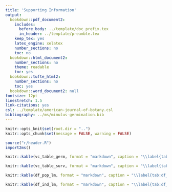 ```yaml
---
title: 'Supporting Information'
output:
  bookdown::pdf_document2:
    includes:
      before_body: ../template/doc_prefix.tex
      in_header: ../template/preamble.tex
    keep_tex: yes
    latex_engine: xelatex
    number_sections: no
    toc: no
  bookdown::html_document2:
    number_sections: no
    theme: readable
    toc: yes
  bookdown::tufte_html2:
    number_sections: no
    toc: yes
  bookdown::word_document2: null
fontsize: 12pt
linestretch: 1.5
link-citations: yes
csl: ../template/american-journal-of-botany.csl
bibliography: ../ms/mimulus-germination.bib
---
```


```r

knitr::opts_knit$set(root.dir = "..")
knitr::opts_chunk$set(message = FALSE, warning = FALSE)

```

```r

source("r/header.R")
import2ms()

```

\renewcommand\thefigure{S\arabic{figure}}    
\renewcommand\thetable{S\arabic{table}}    
\setcounter{figure}{0}    
\setcounter{table}{0}    

\begin{figure}[ht]
  \includegraphics[width=\textwidth]{figures/pp_check_germ.pdf}
  \caption{(Caption next page.)}
  \label{fig:pp_check}
\end{figure}
\addtocounter{figure}{-1}
\begin{figure} [t!]
  \caption{(Previous page.) Posterior predictive check of germination rate from discretized log-normal model for the South cohort (left facets) and North cohort (right facets). Each histogram in gray bars is for one of five \textit{M. cardinalis} populations arranged from northern (top) to southern (bottom). The black points are median values from randomly simulated data sets drawn from each iteration of the posterior distributions. Lines indicate the 95\% confidence interval but are usually too narrow to be seen behind the point estimates. A close match between observations and posterior predictions indicate that the model adequately describes the distribution of the data.}
\end{figure}

\begin{figure}[ht]
  \includegraphics[width=\textwidth]{figures/climate.pdf}
  \caption{The average temperature during the 2015-16 experiment (lines) was warmer than the historical normal from 1961-1990 (points). The $y$-axis is the average temperature for a season in the southern (solid line) and northern (dashed line) garden. Points are the average seasonal temperature for the 1961-1990 normal for each population source location. Population color is arranged from orange to blue by latitude of origin from south to north. Season is along the $x$-axis. Autumn encompasses September-November; winter encompasses December-February; spring encompasses March-May. All down-scaled climate are from ClimateNA (see Materials and Methods).}
  \label{fig:fig:climate}
\end{figure}

\clearpage

```r
knitr::kable(vc_table_germ, format = "markdown", caption = "\\label{tab:vc_table_germ} We decomposed variance in germination rate among populations ($V_\\text{pop}$), additive genetic differences among individuals in the base population ($V_\\text{G}$), experimental blocks within the greenhouse (Block), and residual environmental variance ($V_\\text{E}$). The narrow-sense heritability $h^2$ is $V_\\text{G} / (V_\\text{G} + V_\\text{E})$. Point estimates and 95\\% confidence intervals (CI) are estimated from the median and quantiles of the posterior distribution.", label = NA)
```

\clearpage

\blandscape

```r
knitr::kable(vc_table_surv, format = "markdown", caption = "\\label{tab:vc_table_surv} We decomposed variance in winter survival ($\\text{logit}(p_\\text{surv})$) among populations ($V_\\text{pop}$), additive genetic differences among individuals in the base population ($V_\\text{G}$), experimental blocks in the field (Block), and residual environmental variance ($V_\\text{E}$) for the North and South garden separately. The narrow-sense heritability $h^2$ is $V_\\text{G} / (V_\\text{G} + V_\\text{E})$. Point estimates and 95\\% confidence intervals (CI) are estimated from the median and quantiles of the posterior distribution.", label = NA)
```

\elandscape

\clearpage

```r
knitr::kable(df_pop_lm, format = "markdown", caption = "\\label{tab:df_pop_lm} Between-population directional selection coefficient estimates and confidence intervals. In both North and South gardens, we estimated selection on increased germination rate (log-mean scale) caused by increased winter survival ($\\text{logit}(p_\\text{surv})$). The parameters are the linear regression slope and intercept. Point estimates and 95\\% confidence intervals (CI) are estimated from the median and quantiles of the posterior distribution.", label = NA)
```

```r
knitr::kable(df_ind_lm, format = "markdown", caption = "\\label{tab:df_ind_lm} Genotypic directional selection coefficient estimates and confidence intervals. In both North and South gardens, we estimated selection on increased germination rate (log-mean scale) caused by increased winter survival ($\\text{logit}(p_\\text{surv})$). The parameters are the linear regression slope and intercept. Point estimates and 95\\% confidence intervals (CI) are estimated from the median and quantiles of the posterior distribution.", label = NA)
```

\clearpage
